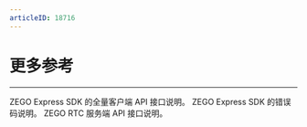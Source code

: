 ```yaml
---
articleID: 18716
---
```

# 更多参考

- - -

<CardGroup cols={2}>
  <Card title="客户端 API" href="https://doc-zh.zego.im/article/3547">
  ZEGO Express SDK 的全量客户端 API 接口说明。
</Card>
  <Card title="错误码" href="/real-time-video-ios-oc/client-sdk/error-code">
  ZEGO Express SDK 的错误码说明。
</Card>
  <Card title="服务端 API" href="/real-time-video-server/api-reference/overview">
  ZEGO RTC 服务端 API 接口说明。
</Card>
</CardGroup>

